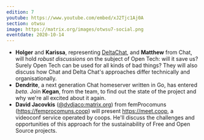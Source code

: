 ```yaml
---
edition: 7
youtube: https://www.youtube.com/embed/xJ2Tjc1Aj0A
section: otwsu
image: https://matrix.org/images/otwsu7-social.png
eventdate: 2020-10-14
---
```


* **Holger** and **Karissa**, representing [DeltaChat](https://delta.chat/en/), and
**Matthew** from Chat, will hold
*robust discussions* on the subject of Open Tech: will it save us? Surely Open
Tech can be used for all kinds of bad things? They will also discuss how Chat 
and Delta Chat's approaches differ technically and organisationally.
* **Dendrite**, a next generation Chat homeserver written in Go, has entered
*beta*. Join **Kegan**, from the team, to find out the state of the project and why
we're all excited about it again.
* **David Jacovkis** ([@dvdjaco:matrix.org](https://to.chat.dingshunyu.top/#/@dvdjaco:matrix.org))
from femProcomuns (<https://femprocomuns.coop>)
will present <https://meet.coop>, a videoconf service operated by coops. He'll discuss
the challenges and opportunities of this approach for the sustainability of Free and
Open Source projects.